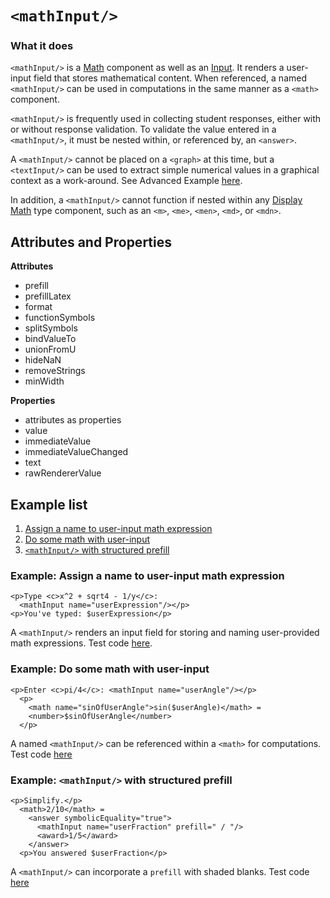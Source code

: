 
# `<mathInput/>`

### What it does
`<mathInput/>` is a [Math](../componentClasses) component as well as an [Input](../componentClasses). It renders a user-input field that stores mathematical content. When referenced, a named `<mathInput/>` can be used in computations in the same manner as a `<math>` component. 

`<mathInput/>` is frequently used in collecting student responses, either with or without response validation. To validate the value entered in a `<mathInput/>`, it must be nested within, or referenced by, an `<answer>`.

A `<mathInput/>` cannot be placed on a `<graph>` at this time, but a `<textInput/>` can be used to extract simple numerical values in a graphical context as a work-around. See Advanced Example [here](../advancedExamples.mdx).

In addition, a `<mathInput/>` cannot function if nested within any [Display Math](../componentClasses) type component, such as an `<m>`, `<me>`, `<men>`, `<md>`, or `<mdn>`.



## Attributes and Properties
**Attributes**
* prefill
* prefillLatex
* format
* functionSymbols
* splitSymbols
* bindValueTo
* unionFromU
* hideNaN
* removeStrings
* minWidth

**Properties**
* attributes as properties
* value
* immediateValue
* immediateValueChanged
* text
* rawRendererValue

## Example list
1. [Assign a name to user-input math expression](#name1-ex)
2. [Do some math with user-input](#name2-ex)
3. [`<mathInput/>` with structured prefill](#name3-ex)

<a id="name1-ex"></a>
### Example: Assign a name to user-input math expression
```doenet {2}
<p>Type <c>x^2 + sqrt4 - 1/y</c>: 
  <mathInput name="userExpression"/></p>
<p>You've typed: $userExpression</p>
```
A `<mathInput/>` renders an input field for storing and naming user-provided math expressions. Test code [here](https://www.doenet.org/portfolioeditor/_J1J2N530LyIvVWx64xB8V/_AgzWwqGV6Yy9DfqMyGlFm).

<a id="name2-ex"></a>
### Example: Do some math with user-input
```doenet {3}
<p>Enter <c>pi/4</c>: <mathInput name="userAngle"/></p>
  <p>
    <math name="sinOfUserAngle">sin($userAngle)</math> = 
    <number>$sinOfUserAngle</number>
  </p>
```
A named `<mathInput/>` can be referenced within a `<math>` for computations. Test code [here](https://www.doenet.org/portfolioeditor/_J1J2N530LyIvVWx64xB8V/_AgzWwqGV6Yy9DfqMyGlFm)


<a id="name3-ex"></a>
### Example: `<mathInput/>` with structured prefill
```doenet {4}
<p>Simplify.</p>
  <math>2/10</math> = 
    <answer symbolicEquality="true">
      <mathInput name="userFraction" prefill=" / "/>
      <award>1/5</award>
    </answer>
  <p>You answered $userFraction</p>
```
A `<mathInput/>` can incorporate a `prefill` with shaded blanks. Test code [here](https://www.doenet.org/portfolioeditor/_J1J2N530LyIvVWx64xB8V/_AgzWwqGV6Yy9DfqMyGlFm)

